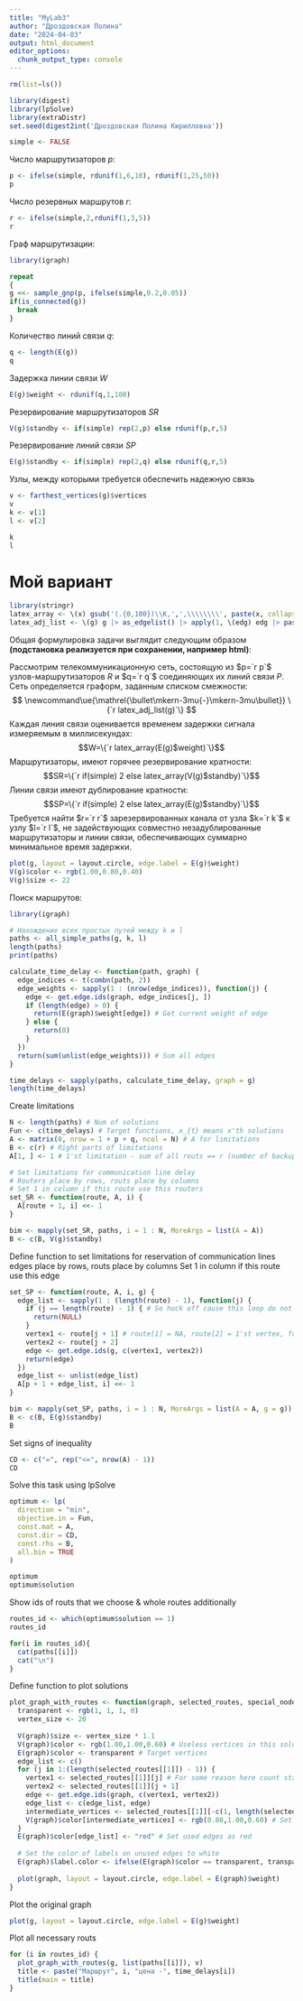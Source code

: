 ```yaml
---
title: "MyLab3"
author: "Дроздовская Полина"
date: "2024-04-03"
output: html_document
editor_options: 
  chunk_output_type: console
---
```


```r
rm(list=ls())
```

```r
library(digest)
library(lpSolve)
library(extraDistr)
set.seed(digest2int('Дроздовская Полина Кирилловна'))

simple <- FALSE
```

Число маршрутизаторов $p$:

```r
p <- ifelse(simple, rdunif(1,6,10), rdunif(1,25,50))
p
```

Число резервных маршрутов $r$:

```r
r <- ifelse(simple,2,rdunif(1,3,5))
r
```

Граф маршрутизации:

```r
library(igraph)

repeat
{
g <<- sample_gnp(p, ifelse(simple,0.2,0.05))
if(is_connected(g))
  break
}
```

Количество линий связи $q$:

```r
q <- length(E(g))
q
```

Задержка линии связи $W$

```r
E(g)$weight <- rdunif(q,1,100)
```

Резервирование маршрутизаторов $SR$

```r
V(g)$standby <- if(simple) rep(2,p) else rdunif(p,r,5)
```

Резервирование линий связи $SP$

```r
E(g)$standby <- if(simple) rep(2,q) else rdunif(q,r,5)
```

Узлы, между которыми требуется обеспечить надежную связь

```r
v <- farthest_vertices(g)$vertices
v
k <- v[1]
l <- v[2]

k
l
```

# Мой вариант

```r
library(stringr)
latex_array <- \(x) gsub('(.{0,100})\\K,',',\\\\\\\\', paste(x, collapse = ',') |> paste0(',')  , perl=TRUE) |> str_sub(end = -4)
latex_adj_list <- \(g) g |> as_edgelist() |> apply(1, \(edg) edg |> paste(collapse = '\\ue')) |> latex_array()
```

Общая формулировка задачи выглядит следующим образом **(подстановка реализуется при сохранении, например html)**:

Рассмотрим телекоммуникационную сеть, состоящую из $p=`r p`$ узлов-маршрутизаторов $R$ и $q=`r q`$ соединяющих их линий связи $P$. Сеть определяется граформ, заданным списком смежности: $$
\newcommand\ue{\mathrel{\bullet\mkern-3mu{-}\mkern-3mu\bullet}}
\{`r latex_adj_list(g)`\}
$$ Каждая линия связи оценивается временем задержки сигнала измеряемым в миллисекундах: $$W=\{`r latex_array(E(g)$weight)`\}$$ Маршрутизаторы, имеют горячее резервирование кратности: $$SR=\{`r if(simple) 2 else latex_array(V(g)$standby)`\}$$ Линии связи имеют дублирование кратности: $$SP=\{`r if(simple) 2 else latex_array(E(g)$standby)`\}$$ Требуется найти $r=`r r`$ зарезервированных канала от узла $k=`r k`$ к узлу $l=`r l`$, не задействующих совместно незадублированные маршрутизаторы и линии связи, обеспечивающих суммарно минимальное время задержки.

```r
plot(g, layout = layout.circle, edge.label = E(g)$weight)
V(g)$color <- rgb(1.00,0.80,0.40)
V(g)$size <- 22
```

Поиск маршрутов:

```r
library(igraph)

# Нахождение всех простых путей между k и l
paths <- all_simple_paths(g, k, l)
length(paths)
print(paths)
```

```r
calculate_time_delay <- function(path, graph) {
  edge_indices <- t(combn(path, 2)) 
  edge_weights <- sapply(1 : (nrow(edge_indices)), function(j) {
    edge <- get.edge.ids(graph, edge_indices[j, ])
    if (length(edge) > 0) {
      return(E(graph)$weight[edge]) # Get current weight of edge 
    } else {
      return(0)
    }
  })
  return(sum(unlist(edge_weights))) # Sum all edges
}
```

```r
time_delays <- sapply(paths, calculate_time_delay, graph = g)
length(time_delays)
```

Create limitations

```r
N <- length(paths) # Num of solutions
Fun <- c(time_delays) # Target functions, x_{t} means x'th solutions
A <- matrix(0, nrow = 1 + p + q, ncol = N) # A for limitations
B <- c(r) # Right parts of limitations
A[1, ] <- 1 # 1'st limitation - sum of all routs == r (number of backup routes)

# Set limitations for communication line delay
# Routers place by rows, routs place by columns
# Set 1 in column if this route use this routers
set_SR <- function(route, A, i) {
  A[route + 1, i] <<- 1
}
```

```r
bim <- mapply(set_SR, paths, i = 1 : N, MoreArgs = list(A = A))
B <- c(B, V(g)$standby)
```

Define function to set limitations for reservation of communication lines edges place by rows, routs place by columns Set 1 in column if this route use this edge

```r
set_SP <- function(route, A, i, g) {
  edge_list <- sapply(1 : (length(route) - 1), function(j) {
    if (j == length(route) - 1) { # So hock off cause this loop do not stop  
      return(NULL)
    }
    vertex1 <- route[j + 1] # route[1] = NA, route[2] = 1'st vertex, for some reason...
    vertex2 <- route[j + 2]
    edge <- get.edge.ids(g, c(vertex1, vertex2))
    return(edge)
  })
  edge_list <- unlist(edge_list)
  A[p + 1 + edge_list, i] <<- 1
}
```

```r
bim <- mapply(set_SP, paths, i = 1 : N, MoreArgs = list(A = A, g = g))
B <- c(B, E(g)$standby)
B
```

Set signs of inequality

```r
CD <- c("=", rep("<=", nrow(A) - 1))
CD
```

Solve this task using lpSolve

```r
optimum <- lp(
  direction = "min",
  objective.in = Fun,
  const.mat = A,
  const.dir = CD,
  const.rhs = B,
  all.bin = TRUE
)
```

```r
optimum
optimum$solution
```

Show ids of routs that we choose & whole routes additionally

```r
routes_id <- which(optimum$solution == 1)
routes_id

for(i in routes_id){
  cat(paths[[i]])
  cat("\n")
}
```

Define function to plot solutions

```r
plot_graph_with_routes <- function(graph, selected_routes, special_nodes) {
  transparent <- rgb(1, 1, 1, 0)
  vertex_size <- 20
  
  V(graph)$size <- vertex_size * 1.1
  V(graph)$color <- rgb(1.00,1.00,0.60) # Useless vertices in this solution
  E(graph)$color <- transparent # Target vertices
  edge_list <- c()
  for (j in 1:(length(selected_routes[[1]]) - 1)) {
    vertex1 <- selected_routes[[1]][j] # For some reason here count starts with 1, not 2... 
    vertex2 <- selected_routes[[1]][j + 1]
    edge <- get.edge.ids(graph, c(vertex1, vertex2))
    edge_list <- c(edge_list, edge)
    intermediate_vertices <- selected_routes[[1]][-c(1, length(selected_routes[[1]]))]
    V(graph)$color[intermediate_vertices] <- rgb(0.80,1.00,0.60) # Set intermediate vertices
  }
  E(graph)$color[edge_list] <- "red" # Set used edges as red 
  
  # Set the color of labels on unused edges to white
  E(graph)$label.color <- ifelse(E(graph)$color == transparent, transparent, "black")
  
  plot(graph, layout = layout.circle, edge.label = E(graph)$weight)
}
```

Plot the original graph

```r
plot(g, layout = layout.circle, edge.label = E(g)$weight)
```

Plot all necessary routs

```r
for (i in routes_id) {
  plot_graph_with_routes(g, list(paths[[i]]), v)
  title <- paste("Маршрут", i, "цена -", time_delays[i])
  title(main = title)
}
```
